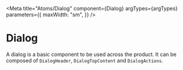 

<Meta
  title="Atoms/Dialog"
  component={Dialog}
  argTypes={argTypes}
  parameters={{
    maxWidth: "sm",
  }}
/>

# Dialog

A dialog is a basic component to be used across the product.
It can be composed of `DialogHeader`, `DialogTopContent` and `DialogActions`.

<Canvas>
  <Story story={dialog} name="Playground" />
</Canvas>

<ArgsTable of={Dialog} story="Playground" />
